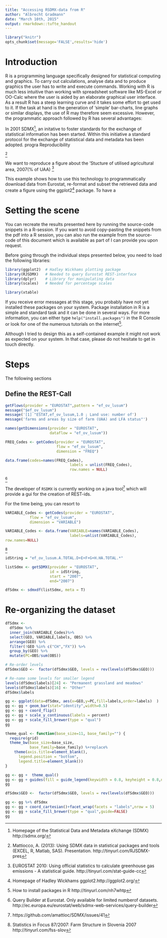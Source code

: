 ```yaml
---
title: "Accessing RSDMX-data from R"
author: "Albrecht Gradmann"
date: "March 10th, 2015"
output: rmarkdown::tufte_handout
---
```

```r
library("knitr")
opts_chunk$set(message='FALSE',results='hide')

```




# Introduction
R is a programming language specifically designed for statistical computing and graphics. To carry out calculations, analyse data and to produce graphics the user has to write and execute commands. Working with R is much less intuitive than working with spreadsheet software like MS-Excel or OO-Calc where the user is aided by an elaborate graphical user interface. As a result R has a steep learning curve and it takes some effort to get used to it. If the task at hand is the generation of 'simple' bar-charts, line graphs or similar displays, the use of R may therefore seem excessive. However, the programmatic approach followed by R has several advantages:
\begin{itemize}
  \item Writing a program  instead of carrying out a series mouse clicks ensures that the work is reproducible. This provides great opportunities for quality control and peer review. 
  \item Computer code created to generate specific figures can often be adapted to address new questions with rather low effort.
  \item Nowadays many data providers offer programmatic interfaces to their databases. This allows to carry out analysis 'from cradle to grave' with a single tool.
\end{itemize}

In 2001 SDMX[^sdmxorg], an initative to foster standards for the exchange of statistical information has been started. Within this initiative a standard protocol for the exchange of statistical data and metadata has been adopted. 
progra  Reproducibility 

[^rjsdmx_pres]


We want to reproduce a figure about the 'Stucture of utilised agricultural area, 2007(% of UAA) [^statcc]
\begin{figure}
\label{fig:25_eurostat}
\includegraphics{resources/fig25_eurostat.PNG}
\caption{An equation }
\end{figure}






This example shows how to use this technology to programmatically download data from Eurostat, re-format and subset the retrieved data and create a figure using the ggplot2[^ggplot2] package. To have a 

[^sdmxorg]:Homepage of the Statistical Data and Metadata eXchange (SDMX)  http://sdmx.org/
[^rjsdmx_pres]: Mattiocco, A. (2013): Using SDMX data in statistical packages and tools (EXCEL, R, Matlab, SAS). Presentation. http://tinyurl.com/RJSDMX-pres
[^ggplot2]: Homepage of Hadley Wickhams ggplot2.http://ggplot2.org/
[^statcc]: EUROSTAT 2010: Using official statistics to calculate greenhouse gas emissions - A statistical guide. http://tinyurl.com/stat-guide-cc



# Setting the scene
You can recreate the results presented here by running the source-code snippets in a R-session. If you want to avoid copy-pasting the snippets from the pdf into a R session, you can also run the example from the source-code of this document which is available as part of I can provide you upon request.

Before going through the individual steps presented below, you need to load the following libraries:

```r
library(ggplot2)  # Hadley Wickhams plotting package
library(RJSDMX)   # Needed to query Eurostat REST-interface
library(dplyr)    # Library for manipulating data
library(scales)   # Needed for percentage scales

```
```r
library(xtable)
```
If you receive error messages at this stage, you probably have not yet installed these packages on your system.  Package installation in R is a simple and standard task and it can be done in several ways. For more information, you can either type  `help("install.packages")` in the R Console or look for one of the numerous tutorials on the internet[^howto_install]. 

Although I tried to design this as a self-contained example it might not work as expected on your system. In that case, please do not hesitate to get in touch directly.


[^howto_install]: How to install packages in R http://tinyurl.com/nh7whtp

[^fss-slov]: Statistics in Focus 87/2007: Farm Structure in Slovenia 2007 http://tinyurl.com/fss-slov
 


# Steps
The following sections  

## Define the REST-Call

```r
getFlows(provider = "EUROSTAT",pattern = "ef_ov_lusum")
message("$ef_ov_lusum")
message('[1] "ESTAT,ef_ov_lusum,1.0 ; Land use: number of')
message('farms and areas by size of farm (UAA) and LFA status"')
```

```r
names(getDimensions(provider = "EUROSTAT",
                    dataflow = "ef_ov_lusum"))
```

```r
FREQ_Codes <- getCodes(provider = "EUROSTAT",  
                       flow = "ef_ov_lusum",
                       dimension = "FREQ")

data.frame(codes=names(FREQ_Codes),
                             labels = unlist(FREQ_Codes),
                             row.names = NULL)
```

\begin{figure}
\includegraphics{resources/Eurostat_REST.PNG}
\caption{The Eurostat Data Explorer is organized around the concepts of 'dataflow', 'Dimensions' and 'Codes'. Unfortunately it is not possible to extract the REST-id string from this application.}
\end{figure}


[^restbuild]

The developer of `RSDMX` is currently working on a java tool[^javatool] which will provide a gui for the creation of REST-ids. 

For the time being, you can resort to 



```r
VARIABLE_Codes <- getCodes(provider = "EUROSTAT",
           flow = "ef_ov_lusum",
           dimension = "VARIABLE")

VARIABLE_Codes <- data.frame(VARIABLE=names(VARIABLE_Codes),
                             labels=unlist(VARIABLE_Codes),
row.names=NULL)
```

[^fss-slov]

\begin{figure}
\centering
\includegraphics[width=8cm]{resources/Land_use_by_size_of_the_farms,_Slovenia,_2007.PNG}
\caption{Hierarchical structure of the Size-of-farms statistics at Eurostat. The structure of the dataset does not match the with the one shown in figure \ref{fig:25_eurostat}. }
\end{figure}
```r
idString = "ef_ov_lusum.A.TOTAL.D+E+F+G+H.HA.TOTAL.*"
```




```r
listSdmx <- getSDMX(provider = "EUROSTAT",
                    id = idString,
                    start = "2007",
                    end="2007")

dfSdmx <- sdmxdf(listSdmx, meta = T)
```

[^javatool]:  https://github.com/amattioc/SDMX/issues/41
[^restbuild]: Query Builder at Eurostat. Only available for limited numberof datasets. http://ec.europa.eu/eurostat/web/sdmx-web-services/query-builder
[^fss-slov]: Statistics in Focus 87/2007: Farm Structure in Slovenia 2007 http://tinyurl.com/fss-slov

# Re-organizing the dataset

```r
dfSdmx <- 
  dfSdmx %>%
  inner_join(VARIABLE_Codes)%>%
  select(GEO, VARIABLE,labels, OBS) %>%
  arrange(GEO) %>%
  filter(!GEO %in% c("CH","FX")) %>%
  group_by(GEO) %>%
  mutate(PC=OBS/sum(OBS))

# Re-order levels
dfSdmx$GEO <-  factor(dfSdmx$GEO, levels = rev(levels(dfSdmx$GEO)))

# Re-name some levels for smaller legend
levels(dfSdmx$labels)[24] <- "Permanent grassland and meadows"
levels(dfSdmx$labels)[16] <- "Other"
dfSdmx$labels
```

```r
gg <- ggplot(data=dfSdmx, aes(x=GEO,y=PC,fill=labels,order=labels)  )
gg <- gg + geom_bar(stat="identity",width=0.5) 
gg <- gg + coord_flip() 
gg <- gg + scale_y_continuous(labels = percent)
gg <- gg + scale_fill_brewer(type = "qual")
gg
```



```r
theme_qual <- function(base_size=11, base_family="") {
  require(grid)
  theme_bw(base_size=base_size, 
           base_family=base_family) %+replace%
    theme(axis.title=element_blank(),
      legend.position = "bottom",
      legend.title=element_blank())
}

gg <- gg +  theme_qual()
gg <- gg + guides(fill = guide_legend(keywidth = 0.8, keyheight = 0.8,nrow = 2,byrow = TRUE))  
gg
```

```r


dfSdmx$GEO <-  factor(dfSdmx$GEO, levels = rev(levels(dfSdmx$GEO)))

gg <- gg %+% dfSdmx
gg <- gg + coord_cartesian()+facet_wrap(facets = "labels",nrow = 5)
gg <- gg + scale_fill_brewer(type = "qual",guide=FALSE)
gg
```













